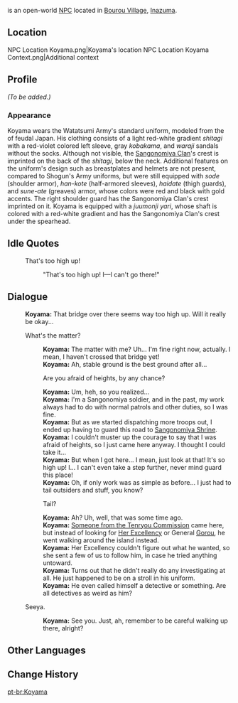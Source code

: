 {{Meta
<!-- REMOVE THIS TEMPLATE AFTER ADDING MISSING INFO -->
|missing_NPC_profile  = yes
}}
{{Character Infobox
|type             = Open-World NPC
|image            = NPC Koyama.png
|realname         = 
|region           = Inazuma
|location         = Inazuma
|affiliation      = Watatsumi Army
|title            = Sangonomiya Samurai
|voiceEN          = 
|voiceCN          = 
|voiceJP          = 
}}
{{Lang|'''Koyama'''|ja=小山|ja_rm=Koyama}} is an open-world [[NPC]] located in [[Bourou Village]], [[Inazuma]].

==Location==
<gallery>
NPC Location Koyama.png|Koyama's location
NPC Location Koyama Context.png|Additional context
</gallery>

==Profile==
<!-- detailed story/lore information goes here -->
''(To be added.)''

===Appearance===
Koyama wears the Watatsumi Army's standard uniform, modeled from the {{Lang|''ashigaru''|ja=足軽}} of feudal Japan. His clothing consists of a light red-white gradient ''shitagi'' with a red-violet colored left sleeve, gray ''kobakama'', and ''waraji'' sandals without the socks. Although not visible, the [[Sangonomiya Clan]]'s crest is imprinted on the back of the ''shitagi'', below the neck. Additional features on the uniform's design such as breastplates and helmets are not present, compared to Shogun's Army uniforms, but were still equipped with ''sode'' (shoulder armor), ''han-kote'' (half-armored sleeves), ''haidate'' (thigh guards), and ''sune-ate'' (greaves) armor, whose colors were red and black with gold accents. The right shoulder guard has the Sangonomiya Clan's crest imprinted on it. Koyama is equipped with a ''juumonji yari'', whose shaft is colored with a red-white gradient and has the Sangonomiya Clan's crest under the spearhead.

==Idle Quotes==
{{Dialogue Start}}
: {{DIcon|Idle}} That's too high up!
:: {{A|VO Koyama 01.ogg}} "That's too high up! I&mdash;I can't go there!"
{{Dialogue End}}

==Dialogue==
{{Dialogue Start}}
:'''Koyama:''' That bridge over there seems way too high up. Will it really be okay...
:{{DIcon}} What's the matter?
::'''Koyama:''' The matter with me? Uh... I'm fine right now, actually. I mean, I haven't crossed that bridge yet!
::'''Koyama:''' Ah, stable ground is the best ground after all...
::{{DIcon}} Are you afraid of heights, by any chance?
::'''Koyama:''' Um, heh, so you realized...
::'''Koyama:''' I'm a Sangonomiya soldier, and in the past, my work always had to do with normal patrols and other duties, so I was fine.
::'''Koyama:''' But as we started dispatching more troops out, I ended up having to guard this road to [[Sangonomiya Shrine]].
::'''Koyama:''' I couldn't muster up the courage to say that I was afraid of heights, so I just came here anyway. I thought I could take it...
::'''Koyama:''' But when I got here... I mean, just look at that! It's so high up! I... I can't even take a step further, never mind guard this place!
::'''Koyama:''' Oh, if only work was as simple as before... I just had to tail outsiders and stuff, you know?
::{{DIcon}} Tail?
::'''Koyama:''' Ah? Uh, well, that was some time ago.
::'''Koyama:''' [[Shikanoin Heizou|Someone from the Tenryou Commission]] came here, but instead of looking for [[Sangonomiya Kokomi|Her Excellency]] or General [[Gorou]], he went walking around the island instead.
::'''Koyama:''' Her Excellency couldn't figure out what he wanted, so she sent a few of us to follow him, in case he tried anything untoward.
::'''Koyama:''' Turns out that he didn't really do any investigating at all. He just happened to be on a stroll in his uniform.
::'''Koyama:''' He even called himself a detective or something. Are all detectives as weird as him?
:{{DIcon}} Seeya.
::'''Koyama:''' See you. Just, ah, remember to be careful walking up there, alright?
{{Dialogue End}}

==Other Languages==
{{Other Languages
|default_hidden = 1
|en      = Koyama
|zhs     = 小山
|zhs_rm  = Xiǎoshān
|zht     = 小山
|zht_rm  = Xiǎoshān
|ja      = 小山
|ja_rm   = Koyama
|ko      = 코야마
|es      = Koyama
|fr      = Koyama
|ru      = Кояма
|th      = Koyama
|vi      = Koyama
|de      = Koyama
|id      = Koyama
|pt      = Koyama
|tr      = Koyama
|it      = Koyama
}}

==Change History==
{{Change History|2.1}}

[[pt-br:Koyama]]